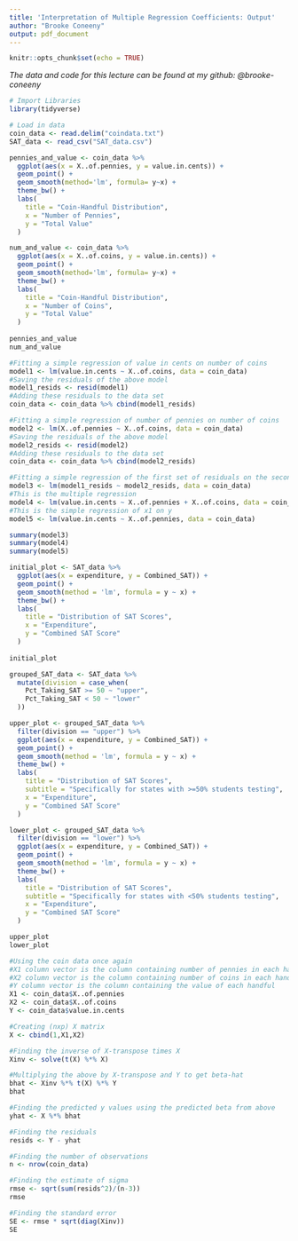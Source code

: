 ---
title: 'Interpretation of Multiple Regression Coefficients: Output'
author: "Brooke Coneeny"
output: pdf_document
---

```{r setup, include=FALSE}
knitr::opts_chunk$set(echo = TRUE)
```

$\textit{The data and code for this lecture can be found at my github: @brooke-coneeny}$

```{r libraries, echo = FALSE, message = FALSE}
# Import Libraries 
library(tidyverse)
```

```{r data, echo = FALSE, message = FALSE}
# Load in data 
coin_data <- read.delim("coindata.txt")
SAT_data <- read_csv("SAT_data.csv")
```

```{r explore data, echo = FALSE, message = FALSE, out.height = '50%', out.width = '50%', fig.align = "center"}
pennies_and_value <- coin_data %>%
  ggplot(aes(x = X..of.pennies, y = value.in.cents)) +
  geom_point() +
  geom_smooth(method='lm', formula= y~x) +
  theme_bw() +
  labs(
    title = "Coin-Handful Distribution",
    x = "Number of Pennies",
    y = "Total Value"
  )

num_and_value <- coin_data %>%
  ggplot(aes(x = X..of.coins, y = value.in.cents)) +
  geom_point() +
  geom_smooth(method='lm', formula= y~x) + 
  theme_bw() +
  labs(
    title = "Coin-Handful Distribution",
    x = "Number of Coins",
    y = "Total Value"
  )
  
pennies_and_value
num_and_value
```

```{r step1, message = FALSE}
#Fitting a simple regression of value in cents on number of coins 
model1 <- lm(value.in.cents ~ X..of.coins, data = coin_data)
#Saving the residuals of the above model
model1_resids <- resid(model1) 
#Adding these residuals to the data set 
coin_data <- coin_data %>% cbind(model1_resids)

#Fitting a simple regression of number of pennies on number of coins 
model2 <- lm(X..of.pennies ~ X..of.coins, data = coin_data)
#Saving the residuals of the above model 
model2_resids <- resid(model2)
#Adding these residuals to the data set 
coin_data <- coin_data %>% cbind(model2_resids)

#Fitting a simple regression of the first set of residuals on the second set of residuals 
model3 <- lm(model1_resids ~ model2_resids, data = coin_data) 
#This is the multiple regression 
model4 <- lm(value.in.cents ~ X..of.pennies + X..of.coins, data = coin_data)
#This is the simple regression of x1 on y 
model5 <- lm(value.in.cents ~ X..of.pennies, data = coin_data)

summary(model3)
summary(model4)
summary(model5)
```

```{r SAT, message = FALSE, out.height = '50%', out.width = '50%', fig.align = "center"}
initial_plot <- SAT_data %>%
  ggplot(aes(x = expenditure, y = Combined_SAT)) +
  geom_point() +
  geom_smooth(method = 'lm', formula = y ~ x) +
  theme_bw() +
  labs(
    title = "Distribution of SAT Scores",
    x = "Expenditure",
    y = "Combined SAT Score"
  )
  
initial_plot
```

```{r SAT_part2, message = FALSE}
grouped_SAT_data <- SAT_data %>%
  mutate(division = case_when(
    Pct_Taking_SAT >= 50 ~ "upper",
    Pct_Taking_SAT < 50 ~ "lower"
  ))
```

```{r SAT_part3, message = FALSE, out.height = '50%', out.width = '50%', fig.align = "center"}
upper_plot <- grouped_SAT_data %>%
  filter(division == "upper") %>%
  ggplot(aes(x = expenditure, y = Combined_SAT)) +
  geom_point() +
  geom_smooth(method = 'lm', formula = y ~ x) +
  theme_bw() +
  labs(
    title = "Distribution of SAT Scores",
    subtitle = "Specifically for states with >=50% students testing",
    x = "Expenditure",
    y = "Combined SAT Score"
  )

lower_plot <- grouped_SAT_data %>%
  filter(division == "lower") %>%
  ggplot(aes(x = expenditure, y = Combined_SAT)) +
  geom_point() +
  geom_smooth(method = 'lm', formula = y ~ x) +
  theme_bw() +
  labs(
    title = "Distribution of SAT Scores",
    subtitle = "Specifically for states with <50% students testing",
    x = "Expenditure",
    y = "Combined SAT Score"
  )

upper_plot
lower_plot
```

```{r estimate, message = FALSE}
#Using the coin data once again
#X1 column vector is the column containing number of pennies in each handful
#X2 column vector is the column containing number of coins in each handful 
#Y column vector is the column containing the value of each handful 
X1 <- coin_data$X..of.pennies
X2 <- coin_data$X..of.coins 
Y <- coin_data$value.in.cents

#Creating (nxp) X matrix
X <- cbind(1,X1,X2)

#Finding the inverse of X-transpose times X
Xinv <- solve(t(X) %*% X)

#Multiplying the above by X-transpose and Y to get beta-hat
bhat <- Xinv %*% t(X) %*% Y
bhat
```

```{r estimate2, message = FALSE}
#Finding the predicted y values using the predicted beta from above
yhat <- X %*% bhat 

#Finding the residuals 
resids <- Y - yhat

#Finding the number of observations 
n <- nrow(coin_data)

#Finding the estimate of sigma 
rmse <- sqrt(sum(resids^2)/(n-3))
rmse
```

```{r estimate3, message = FALSE}
#Finding the standard error 
SE <- rmse * sqrt(diag(Xinv))
SE
```
